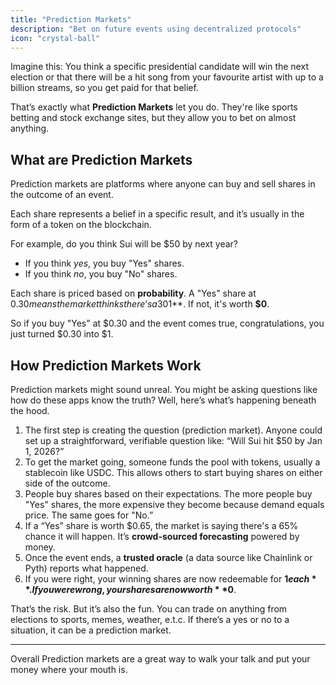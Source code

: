 ```yaml
---
title: "Prediction Markets"
description: "Bet on future events using decentralized protocols"
icon: "crystal-ball"
---
```


Imagine this: You think a specific presidential candidate will win the next election or that there will be a hit song from your favourite artist with up to a billion streams, so you get paid for that belief.

That’s exactly what **Prediction Markets** let you do. They're like sports betting and stock exchange sites, but they allow you to bet on almost anything.

## What are Prediction Markets

Prediction markets are platforms where anyone can buy and sell shares in the outcome of an event.

Each share represents a belief in a specific result, and it’s usually in the form of a token on the blockchain.

For example, do you think Sui will be $50 by next year? 

- If you think *yes*, you buy "Yes" shares.
- If you think *no*, you buy "No" shares.

Each share is priced based on **probability**. A "Yes" share at $0.30 means the market thinks there’s a 30% chance that the outcome will happen. If it does happen, "Yes" pays out **$1**. If not, it's worth **$0**.

So if you buy "Yes" at $0.30 and the event comes true, congratulations, you just turned $0.30 into $1.

## How Prediction Markets Work

Prediction markets might sound unreal. You might be asking questions like how do these apps know the truth? Well, here’s what’s happening beneath the hood.

1. The first step is creating the question (prediction market). Anyone could set up a straightforward, verifiable question like: “Will Sui hit $50 by Jan 1, 2026?”
2. To get the market going, someone funds the pool with tokens, usually a stablecoin like USDC. This allows others to start buying shares on either side of the outcome. 
3. People buy shares based on their expectations. The more people buy "Yes" shares, the more expensive they become because demand equals price. The same goes for "No.”
4. If a “Yes” share is worth $0.65, the market is saying there's a 65% chance it will happen. It’s **crowd-sourced forecasting** powered by money.
5. Once the event ends, a **trusted oracle** (a data source like Chainlink or Pyth) reports what happened.
6. If you were right, your winning shares are now redeemable for **$1 each**. If you were wrong, your shares are now worth **$0**.

That’s the risk. But it’s also the fun. You can trade on anything from elections to sports, memes, weather, e.t.c. If there’s a yes or no to a situation, it can be a prediction market.

---

Overall Prediction markets are a great way to walk your talk and put your money where your mouth is.